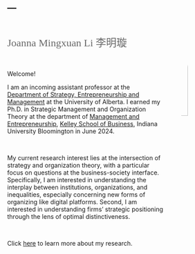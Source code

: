 ---
---
<link href="site_libs/fontawesome-free-6.0.0-beta3-web/css/all.css" rel="stylesheet">

&nbsp;

<img src="images/Kelley.JPG" style="width:22%; border:0px solid; margin-left: 30px; margin-right: 20px；margin-top: 50px; object-fit: cover; border-radius: 80%;" align="right"  alt="Avatar">


<span style="color:Dimgrey; font-size: 18pt; font-family:'Verdana'" >Joanna Mingxuan Li </span>    <span style="color:Dimgrey; font-size: 18pt; font-family:'Verdana'" >李明璇</span>

&nbsp;

<p style="color:#778899; font-size: 13pt; font-family:'Arial'" >
Welcome!

I am an incoming assistant professor at the [Department of Strategy, Entrepreneurship and Management](https://www.ualberta.ca/strategy-entrepreneurship-management/index.html) at the University of Alberta. I earned my Ph.D. in Strategic Management and Organization Theory at the department of [Management and Entrepreneurship](https://kelley.iu.edu/faculty-research/departments/management-entrepreneurship/index.html), [Kelley School of Business](https://kelley.iu.edu/), Indiana University Bloomington in June 2024.

&nbsp;

My current research interest lies at the intersection of strategy and organization theory, with a particular focus on questions at the business-society interface. Specifically, I am interested in understanding the interplay between institutions, organizations, and inequalities, especially concerning new forms of organizing like digital platforms. Second, I am interested in understanding firms’ strategic positioning through the lens of optimal distinctiveness. 

&nbsp;

Click [here](http://www.joannamingxuanli.com/research.html) to learn more about my research.
